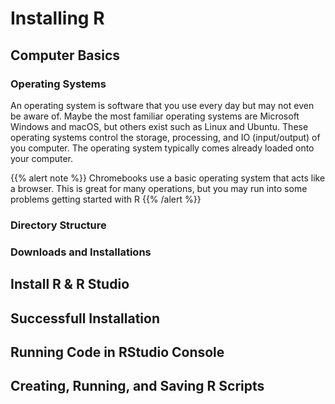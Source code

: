 # Installing R {#installingr}

## Computer Basics

### Operating Systems
An operating system is software that you use every day but may not even be aware of. Maybe the most familiar operating systems are Microsoft Windows and macOS, but others exist such as Linux and Ubuntu. These operating systems control the storage, processing, and IO (input/output) of you computer. The operating system typically comes already loaded onto your computer.

{{% alert note %}}
Chromebooks use a basic operating system that acts like a browser. This is great for many operations, but you may run into some problems getting started with R
{{% /alert %}}

### Directory Structure

### Downloads and Installations


## Install R \& R Studio

## Successfull Installation

## Running Code in RStudio Console

## Creating, Running, and Saving R Scripts